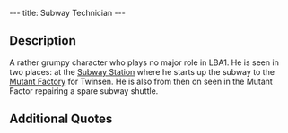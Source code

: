 ---
title: Subway Technician
---

{{twinsunica import}}{{Infobox Character
 |image=‎Subway_Technician.JPG
 |race=grobo
 |gender=Male
 |size=average
 |age=Adult
 |magical=
 |lba1=yes
 |lba2=
 |alignment=
 |occupation=
 |requires=
 |amount=
 |fam1=
 |fam2=
 |planet=
 |island=
 |building=
}}
{{Quote
 |Yes, I know, you also want me to start the transporter. Ok, stand in front of it, I'll start it up.
 |character=Subway technician
 |island=Hamalayi Mountains
 |planet=twinsun
 |quoteid=337}}

==Description==
A rather grumpy character who plays no major role in LBA1. He is seen in two places: at the [[Subway Station]] where he starts up the subway to the [[Mutant Factory]] for Twinsen. 
He is also from then on seen in the Mutant Factor repairing a spare subway shuttle.

==Additional Quotes==

{{Quote
 |Leave me alone! I've got work to do, and no time to play!
 |character=Subway technician
 |island=Hamalayi Mountains
 |planet=twinsun
 |quoteid=325}}

<!-- remove these category links when they're all automated by categorizers...
[[Category:Hamalayi Mountains inhabitants]] -->